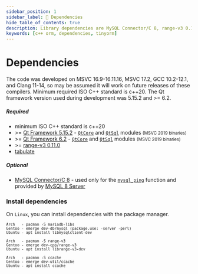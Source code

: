 ```yaml
---
sidebar_position: 1
sidebar_label: 🔧 Dependencies
hide_table_of_contents: true
description: Library dependencies are MySQL Connector/C 8, range-v3 0.11.0, tabulate and the Qt framework version used during development was 5.15.2 and >= 6.2. The code was developed on MSVC 16.9-16.11.16, GCC 10.2-12.1, and Clang 11-14.
keywords: [c++ orm, dependencies, tinyorm]
---
```


# Dependencies

The code was developed on MSVC 16.9-16.11.16, MSVC 17.2, GCC 10.2-12.1, and Clang 11-14, so may be assumed it will work on future releases of these compilers. Minimum required ISO C++ standard is c++20.
The Qt framework version used during development was 5.15.2 and >= 6.2.

##### Required

- minimum ISO C++ standard is c++20
- &gt;= [Qt Framework 5.15.2](https://www.qt.io/download-qt-installer) - [`QtCore`](https://doc.qt.io/qt-5/qtcore-module.html) and [`QtSql`](https://doc.qt.io/qt-5/qtsql-index.html) modules <small class='darker'>(MSVC 2019 binaries)</small>
- &gt;= [Qt Framework 6.2](https://www.qt.io/download-qt-installer) - [`QtCore`](https://doc.qt.io/qt-6/qtcore-module.html) and [`QtSql`](https://doc.qt.io/qt-6/qtsql-index.html) modules <small class='darker'>(MSVC 2019 binaries)</small>
- &gt;= [range-v3 0.11.0](https://github.com/ericniebler/range-v3)
- [tabulate](https://github.com/p-ranav/tabulate)

##### Optional

- [MySQL Connector/C 8](https://dev.mysql.com/downloads/c-api/) - used only for the [`mysql_ping`](https://dev.mysql.com/doc/c-api/8.0/en/mysql-ping.html) function and provided by [MySQL 8 Server](https://dev.mysql.com/downloads/mysql/)

### Install dependencies

On `Linux`, you can install dependencies with the package manager.

<small>

```text title='MySQL C library'
Arch   - pacman -S mariadb-libs
Gentoo - emerge dev-db/mysql (package.use: -server -perl)
Ubuntu - apt install libmysqlclient-dev
```

```text title='range-v3 library (header only)'
Arch   - pacman -S range-v3
Gentoo - emerge dev-cpp/range-v3
Ubuntu - apt install librange-v3-dev
```

```text title='ccache'
Arch   - pacman -S ccache
Gentoo - emerge dev-util/ccache
Ubuntu - apt install ccache
```

</small>
